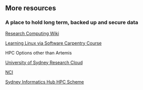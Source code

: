 ## More resources

### A place to hold long term, backed up and secure data


[Research Computing Wiki](https://sydneyuni.atlassian.net/wiki/spaces/RC/overview)


[Learning Linux via Software Carpentry Course](https://swcarpentry.github.io/shell-novice/)

HPC Options other than Artemis

[University of Sydney Research Cloud](https://sydneyuni.atlassian.net/wiki/spaces/RC/pages/1108967637/RONIN+Research+Cloud)

[NCI](https://nci.org.au/)

[Sydney Informatics Hub HPC Scheme](https://www.sydney.edu.au/research/facilities/sydney-informatics-hub/schemes.html)